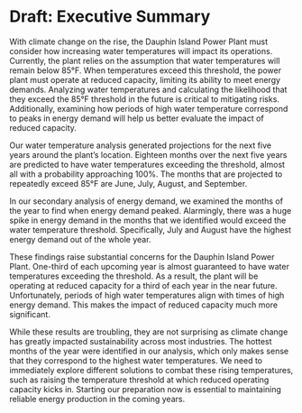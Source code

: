 # Draft: Executive Summary {.unnumbered}

With climate change on the rise, the Dauphin Island Power Plant must consider how increasing water temperatures will impact its operations. Currently, the plant relies on the assumption that water temperatures will remain below 85°F. When temperatures exceed this threshold, the power plant must operate at reduced capacity, limiting its ability to meet energy demands. Analyzing water temperatures and calculating the likelihood that they exceed the 85°F threshold in the future is critical to mitigating risks. Additionally, examining how periods of high water temperature correspond to peaks in energy demand will help us better evaluate the impact of reduced capacity.

Our water temperature analysis generated projections for the next five years around the plant’s location. Eighteen months over the next five years are predicted to have water temperatures exceeding the threshold, almost all with a probability approaching 100%. The months that are projected to repeatedly exceed 85°F are June, July, August, and September.

In our secondary analysis of energy demand, we examined the months of the year to find when energy demand peaked. Alarmingly, there was a huge spike in energy demand in the months that we identified would exceed the water temperature threshold. Specifically, July and August have the highest energy demand out of the whole year.

These findings raise substantial concerns for the Dauphin Island Power Plant. One-third of each upcoming year is almost guaranteed to have water temperatures exceeding the threshold. As a result, the plant will be operating at reduced capacity for a third of each year in the near future. Unfortunately, periods of high water temperatures align with times of high energy demand. This makes the impact of reduced capacity much more significant. 

While these results are troubling, they are not surprising as climate change has greatly impacted sustainability across most industries. The hottest months of the year were identified in our analysis, which only makes sense that they correspond to the highest water temperatures. We need to immediately explore different solutions to combat these rising temperatures, such as raising the temperature threshold at which reduced operating capacity kicks in. Starting our preparation now is essential to maintaining reliable energy production in the coming years.





